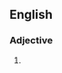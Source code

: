 {{also|in flight|in-flight}}

==English==

===Adjective===
{{en-adj|-}}

# {{alternative spelling of|in-flight|lang=en}}